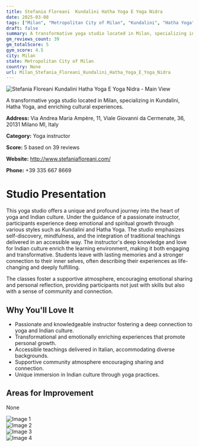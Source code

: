 ```yaml
---
title: Stefania Floreani  Kundalini Hatha Yoga E Yoga Nidra
date: 2025-03-08
tags: ["Milan", "Metropolitan City of Milan", "Kundalini", "Hatha Yoga", "supportive atmosphere", "cultural immersion", "Milan"]  
draft: false
summary: A transformative yoga studio located in Milan, specializing in Kundalini, Hatha Yoga, and enriching cultural experiences.
gm_reviews_count: 39
gm_totalScore: 5
gym_score: 4.5
city: Milan
state: Metropolitan City of Milan
country: None
url: Milan_Stefania_Floreani_Kundalini_Hatha_Yoga_E_Yoga_Nidra
---
```


<div className="aspect-[16/9] relative my-8">
  <img 
    src="https://lh5.googleusercontent.com/p/AF1QipMK7zcj_bRmejMWf55R2_LCl5qsP8f3fTGbnAMr=w1920-h1080-k-no"
    alt="Stefania Floreani  Kundalini Hatha Yoga E Yoga Nidra - Main View"
    className="object-cover absolute inset-0 w-full h-full rounded-lg"
  />
</div>

A transformative yoga studio located in Milan, specializing in Kundalini, Hatha Yoga, and enriching cultural experiences.

**Address:** Via Andrea Maria Ampère, 11, Viale Giovanni da Cermenate, 36, 20131 Milano MI, Italy

**Category:** Yoga instructor

**Score:** 5 based on 39 reviews

**Website:** http://www.stefaniafloreani.com/

**Phone:** +39 335 667 8669

# Studio Presentation

This yoga studio offers a unique and profound journey into the heart of yoga and Indian culture. Under the guidance of a passionate instructor, participants experience deep emotional and spiritual growth through various styles such as Kundalini and Hatha Yoga. The studio emphasizes self-discovery, mindfulness, and the integration of traditional teachings delivered in an accessible way. The instructor's deep knowledge and love for Indian culture enrich the learning environment, making it both engaging and transformative. Students leave with lasting memories and a stronger connection to their inner selves, often describing their experiences as life-changing and deeply fulfilling.

The classes foster a supportive atmosphere, encouraging emotional sharing and personal reflection, providing participants not just with skills but also with a sense of community and connection.

## Why You'll Love It

- Passionate and knowledgeable instructor fostering a deep connection to yoga and Indian culture.
- Transformational and emotionally enriching experiences that promote personal growth.
- Accessible teachings delivered in Italian, accommodating diverse backgrounds.
- Supportive community atmosphere encouraging sharing and connection.
- Unique immersion in Indian culture through yoga practices.

## Areas for Improvement

None

<div className="grid grid-cols-1 xl:grid-cols-2 gap-4 my-8">
<div className="aspect-[4/3] relative"><img src="https://lh5.googleusercontent.com/p/AF1QipPgEpyyzN0gL65AFovBzFjfGIesekvQFi58HGJV=w1920-h1080-k-no" alt="Image 1" className="object-cover absolute inset-0 w-full h-full rounded-lg" /></div>
<div className="aspect-[4/3] relative"><img src="https://lh5.googleusercontent.com/p/AF1QipNIGoYprtKGtV5MTmKMHozIPTVfK6pwMQzCiLVo=w1920-h1080-k-no" alt="Image 2" className="object-cover absolute inset-0 w-full h-full rounded-lg" /></div>
<div className="aspect-[4/3] relative"><img src="https://lh5.googleusercontent.com/p/AF1QipN66NyIM5DQKjUOdwFWwh7WaBQvKVAtGq1KczBL=w1920-h1080-k-no" alt="Image 3" className="object-cover absolute inset-0 w-full h-full rounded-lg" /></div>
<div className="aspect-[4/3] relative"><img src="https://lh5.googleusercontent.com/p/AF1QipMi52aQ-1d0n2oSLWgAzXW3Uc0lpZuK_5zeq6k2=w1920-h1080-k-no" alt="Image 4" className="object-cover absolute inset-0 w-full h-full rounded-lg" /></div>
</div>